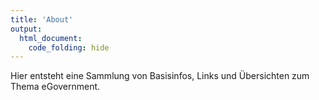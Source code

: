 ```yaml
---
title: 'About'
output:
  html_document:
    code_folding: hide
---
```


Hier entsteht eine Sammlung von Basisinfos, Links und Übersichten zum Thema eGovernment.
